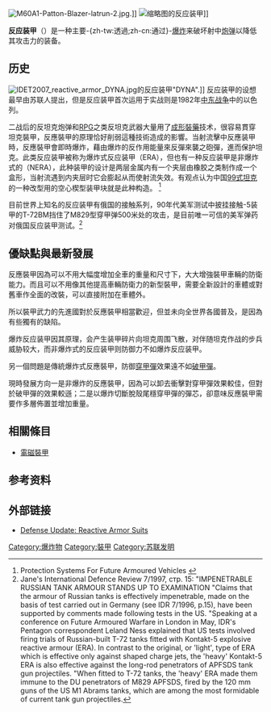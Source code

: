 {{noteTA
|1=zh-hant:高爆反坦克彈;zh-hans:破甲彈;
}}
[[File:M60A1-Patton-Blazer-latrun-2.jpg|right]].]]
[[File:Azeri_T-72,_parad_in_Baku,_2013.JPG|缩略图]]的反应装甲]]

'''反应装甲'''（{{lang-en|Reactive armor}}）是一种主要-{zh-tw:透過;zh-cn:通过}-[[爆炸|爆炸]]来破坏射中[[炮弹|炮弹]]以降低其攻击力的装备。

==历史==
[[File:IDET2007_reactive_armor_DYNA.jpg|thumb]]的反应装甲"DYNA".]]
反应装甲的设想最早由苏联人提出，但是反应装甲首次运用于实战则是1982年[[中东战争|中东战争]]中的以色列。

二战后的反坦克炮弹和[[火箭推進榴彈|RPG]]之类反坦克武器大量用了[[錐形裝藥|成形裝藥]]技术，很容易貫穿坦克裝甲，反應裝甲的原理恰好削弱這種技術造成的影響。当射流擊中反應装甲時，反應裝甲會即時爆炸，藉由爆炸的反作用能量來反彈來襲之砲彈，進而保护坦克。此类反应装甲被称为爆炸式反应装甲（ERA），但也有一种反应装甲是非爆炸式的（NERA），此种装甲的设计是两层金属内有一个夹层由橡胶之类制作成一个盒形，当射流遇到内夹层时它会膨起从而使射流失效。有观点认为中国[[ZTZ-99主战坦克|99式坦克]]的一种改型用的空心楔型装甲块就是此种构造。  <ref>Protection Systems For Future Armoured Vehicles {{cite web |url=http://www.defense-update.com/features/du-1-04/feature-armor-protection.htm |title=Protection Systems For Future Armoured Vehicles |accessdate=2008-08-10 |deadurl=yes |archiveurl=https://web.archive.org/web/20080830004857/http://defense-update.com/features/du-1-04/feature-armor-protection.htm |archivedate=2008-08-30 |df= }}</ref>

目前世界上知名的反应装甲有俄国的接触系列，90年代美军测试中披挂接触-5装甲的T-72BM挡住了M829型穿甲弹500米处的攻击，是目前唯一可信的美军弹药对俄国反应装甲测试。<ref>Jane's International Defence Review 7/1997, стр. 15: "IMPENETRABLE RUSSIAN TANK ARMOUR STANDS UP TO EXAMINATION "Claims that the armour of Russian tanks is effectively impenetrable, made on the basis of test carried out in Germany (see IDR 7/1996, p.15), have been supported by comments made following tests in the US. "Speaking at a conference on Future Armoured Warfare in London in May, IDR's Pentagon correspondent Leland Ness explained that US tests involved firing trials of Russian-built T-72 tanks fitted with Kontakt-5 explosive reactive armour (ERA). In contrast to the original, or 'light', type of ERA which is effective only against shaped charge jets, the 'heavy' Kontakt-5 ERA is also effective against the long-rod penetrators of APFSDS tank gun projectiles. "When fitted to T-72 tanks, the 'heavy' ERA made them immune to the DU penetrators of M829 APFSDS, fired by the 120 mm guns of the US M1 Abrams tanks, which are among the most formidable of current tank gun projectiles. </ref>

==優缺點與最新發展==

反應裝甲因為可以不用大幅度增加全車的重量和尺寸下，大大增強裝甲車輛的防衛能力。而且可以不用像其他提高車輛防衛力的新型裝甲，需要全新設計的車體或對舊車作全面的改裝，可以直接附加在車體外。

所以裝甲武力的先進國對於反應裝甲相當歡迎，但並未向全世界各國普及，是因為有些獨有的缺陷。

爆炸反应装甲因其原理，会产生装甲碎片向坦克周围飞散，对伴随坦克作战的步兵威胁较大，而非爆炸式的反应装甲则防御力不如爆炸反应装甲。

另一個問題是傳統爆炸式反應裝甲，防御[[穿甲彈|穿甲彈]]效果遠不如[[破甲彈|破甲彈]]。

現時發展方向一是非爆炸的反應裝甲，因為可以卸去衝擊對穿甲彈效果較佳，但對於破甲彈的效果較遜；二是以爆炸切斷脫殼尾穩穿甲彈的彈芯，卻意味反應裝甲需要作多層佈置並增加重量。

==相關條目==
*[[電磁裝甲|電磁裝甲]]

==参考资料==
{{reflist}}

==外部链接==
{{Commons category|Reactive armour}}
* [https://web.archive.org/web/20120126053552/http://www.defense-update.com/features/du-1-04/reactive-armor.htm Defense Update: Reactive Armor Suits]

{{DEFAULTSORT:Reactive Armour}}
[[Category:爆炸物|Category:爆炸物]]
[[Category:裝甲|Category:裝甲]]
[[Category:苏联发明|Category:苏联发明]]